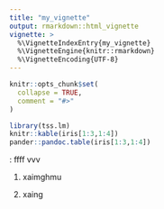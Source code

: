 ```yaml
---
title: "my_vignette"
output: rmarkdown::html_vignette
vignette: >
  %\VignetteIndexEntry{my_vignette}
  %\VignetteEngine{knitr::rmarkdown}
  %\VignetteEncoding{UTF-8}
---
```


```r
knitr::opts_chunk$set(
  collapse = TRUE,
  comment = "#>"
)
```

```r
library(tss.lm)
knitr::kable(iris[1:3,1:4])
pander::pandoc.table(iris[1:3,1:4])
```

:
  ffff
  vvv

1. xaimghmu

1. xaing

